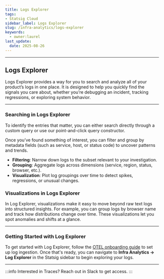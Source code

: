 ```yaml
---
title: Logs Explorer
tags:
- Statsig Cloud 
sidebar_label: Logs Explorer
slug: /infra-analytics/logs-explorer
keywords:
  - owner:laurel
last_update:
  date: 2025-08-26
---
```



---
## Logs Explorer  

Logs Explorer provides a way for you to search and analyze all of your product’s logs in one place. It is designed to help you quickly find the signals you care about, whether you’re debugging an incident, tracking regressions, or exploring system behavior.  

---

### Searching in Logs Explorer  
To identify the entries that matter, you can either search directly through a custom query or use our point-and-click query constructor. 

Once you’ve found something of interest, you can filter and group by metadata fields (such as service, host, or status code) to uncover patterns and trends.  
- **Filtering**: Narrow down logs to the subset relevant to your investigation.  
- **Grouping**: Aggregate logs across dimensions (service, region, status, browser, etc.).  
- **Visualization**: Plot log groupings over time to detect spikes, regressions, or unusual changes.  

### Visualizations in Logs Explorer  
In Log Explorer, visualizations make it easy to move beyond raw text logs into structured insights. For example, you can group logs by browser name and track how distributions change over time. These visualizations let you spot anomalies and shifts at a glance.  

---

### Getting Started with Log Explorer  
To get started with Log Explorer, follow the [OTEL onboarding guide](/server/concepts/open_telemetry) to set up log ingestion. Once that's ready, you can navigate to **Infra Analytics → Log Explorer** in the Statsig sidebar to begin exploring your logs. 

---
:::info
Interested in Traces? Reach out in Slack to get access.
::: 